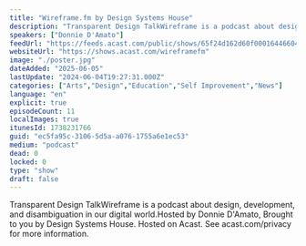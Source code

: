 ```yaml
---
title: "Wireframe.fm by Design Systems House"
description: "Transparent Design TalkWireframe is a podcast about design, development, and disambiguation in our digital world.Hosted by Donnie D'Amato, Brought to you by Design Systems House. Hosted on Acast. See acast.com/privacy for more information."
speakers: ["Donnie D'Amato"]
feedUrl: "https://feeds.acast.com/public/shows/65f24d162d60f00016446604"
websiteUrl: "https://shows.acast.com/wireframefm"
image: "./poster.jpg"
dateAdded: "2025-06-05"
lastUpdate: "2024-06-04T19:27:31.000Z"
categories: ["Arts","Design","Education","Self Improvement","News"]
language: "en"
explicit: true
episodeCount: 11
localImages: true
itunesId: 1738231766
guid: "ec5fa95c-3106-5d5a-a076-1755a6e1ec53"
medium: "podcast"
dead: 0
locked: 0
type: "show"
draft: false
---
```


Transparent Design TalkWireframe is a podcast about design, development, and disambiguation in our digital world.Hosted by Donnie D'Amato, Brought to you by Design Systems House. Hosted on Acast. See acast.com/privacy for more information.
